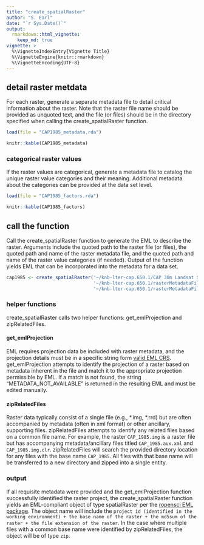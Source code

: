 ```yaml
---
title: "create_spatialRaster"
author: "S. Earl"
date: "`r Sys.Date()`"
output: 
  rmarkdown::html_vignette:
    keep_md: true
vignette: >
  %\VignetteIndexEntry{Vignette Title}
  %\VignetteEngine{knitr::rmarkdown}
  %\VignetteEncoding{UTF-8}
---
```


## detail raster metdata

For each raster, generate a separate metadata file to detail critical information about the raster. Note that the raster file name should be provided as unquoted text, and the file (or files) should be in the directory specified when calling the create_spatialRaster function.

```r
load(file = "CAP1985_metadata.rda")
```


```r
knitr::kable(CAP1985_metadata)
```



### categorical raster values

If the raster values are categorical, generate a metadata file to catalog the unique raster value categories and their meaning. Additional metadata about the categories can be provided at the data set level.

```r
load(file = "CAP1985_factors.rda")
```

```r
knitr::kable(CAP1985_factors)
```


## call the function

Call the create_spatialRaster function to generate the EML to describe the raster. Arguments include the quoted path to the raster file (or files), the quoted path and name of the raster metadata file, and the quoted path and name of the raster value categories (if needed). Output of the function yields EML that can be incorporated into the metadata for a data set.

```r
cap1985 <- create_spatialRaster('~/knb-lter-cap.650.1/CAP 30m Landsat Series Submit/',
                                '~/knb-lter-cap.650.1/rasterMetadataFiles/CAP1985_metadata.csv',
                                '~/knb-lter-cap.650.1/rasterMetadataFiles/landsat_factors.csv')
```

### helper functions

create_spatialRaster calls two helper functions: get_emlProjection and zipRelatedFiles. 


#### get_emlProjection

EML requires projection data be included with raster metadata, and the projection details must be in a specific string form [valid EML CRS](https://knb.ecoinformatics.org/#external//emlparser/docs/eml-2.1.1/./eml-spatialReference.html). get_emlProjection attempts to identify the projection of a raster based on metadata inherent in the file and match it to the appropriate projection permissible by EML. If a match is not found, the string "METADATA_NOT_AVAILABLE" is returned in the resulting EML and must be edited manually.


#### zipRelatedFiles

Raster data typically consist of a single file (e.g., \*.img, \*.rrd) but are often accompanied by metadata (often in xml format) or other ancillary, supporting files. zipRelatedFiles attempts to identify any related files based on a common file name. For example, the raster `CAP_1985.img` is a raster file but has accompanying metadata/ancillary files titled `CAP_1985.aux.xml` and `CAP_1985.img.clr`. zipRelatedFiles will search the provided directory location for any files with the base name `CAP_1985`. All files with that base name will be transferred to a new directory and zipped into a single entity.


### output

If all requisite metadata were provided and the get_emlProjection function successfully identified the raster project, the create_spatialRaster function yields an EML-compliant  object of type spatialRaster per the [ropensci EML package](https://github.com/ropensci/EML). The object name will include the `project id (identified in the working environment) + the base name of the raster + the md5sum of the raster + the file extension of the raster`. In the case where multiple files with a common base name were identified by zipRelatedFiles, the object will be of type `zip`.
